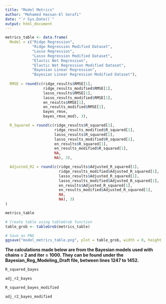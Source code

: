 ```yaml
---
title: "Model Metrics"
author: "Mohamed Hassan-El Serafi"
date: "`r Sys.Date()`"
output: html_document
---
```


```r
metrics_table <- data.frame(
  Model = c("Ridge Regression",
            "Ridge Regression Modified Dataset",
            "Lasso Regression",
            "Lasso Regression Modified Dataset",
            "Elastic Net Regression",
            "Elastic Net Regression Modified Dataset",
            "Bayesian Linear Regression",
            "Bayesian Linear Regression Modified Dataset"),
  
  RMSE = round(c(ridge_results$RMSE[1],
                 ridge_results_modified$RMSE[1],
                 lasso_results$RMSE[1],
                 lasso_results_modified$RMSE[1],
                 en_results$RMSE[1],
                 en_results_modified$RMSE[1],
                 bayes_rmse, 
                 bayes_rmse_mod), 3),

  R_Squared = round(c(ridge_results$R_squared[1],
                      ridge_results_modified$R_squared[1],
                      lasso_results$R_squared[1],
                      lasso_results_modified$R_squared[1],
                      en_results$R_squared[1],
                      en_results_modified$R_squared[1],
                      NA,
                      NA), 3),

  Adjusted_R2 = round(c(ridge_results$Adjusted_R_squared[1],
                        ridge_results_modified$Adjusted_R_squared[1],
                        lasso_results$Adjusted_R_squared[1],
                        lasso_results_modified$Adjusted_R_squared[1],
                        en_results$Adjusted_R_squared[1],
                        en_results_modified$Adjusted_R_squared[1],
                        NA,
                        NA), 3)
)

```



```r
metrics_table
```



```r
# Create table using tableGrob function
table_grob <- tableGrob(metrics_table)

# Save as PNG
ggsave("model_metrics_table.png", plot = table_grob, width = 8, height = 3)
```



**The calculations made below are from the Bayesian models used with chains = 2 and iter = 1000. They can be found under the Bayesian_Reg_Modeling_Draft file, between lines 1247 to 1452.**


```r
R_squared_bayes
```


```r
adj_r2_bayes
```



```r
R_squared_bayes_modified
```


```r
adj_r2_bayes_modified
```







